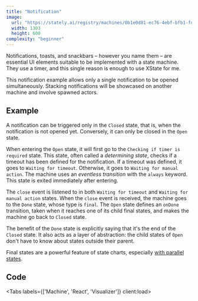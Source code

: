 ```yaml
---
title: "Notification"
image:
  url: "https://stately.ai/registry/machines/0b1e0d81-ec76-4ebf-bfb1-fd952e9ac8ef.light.png"
  width: 1303
  height: 600
complexity: "beginner"
---
```



Notifications, toasts, and snackbars – however you name them – are essential UI elements suitable to be implemented with a state machine.
They use a timer, and this single reason is enough to use XState for me.

This notification example allows only a single notification to be opened simultaneously.
Stacking notifications will be showcased on another machine and involve spawned actors.

## Example

A notification can be triggered only in the `Closed` state, that is, when the notification is not opened yet.
Conversely, it can only be closed in the `Open` state.

When entering the `Open` state, it will first go to the `Checking if timer is required` state.
This state, often called a *determining state*, checks if a timeout has been defined for the notification.
If a timeout was defined, it goes to `Waiting for timeout`. Otherwise, it goes to `Waiting for manual action`.
The machine uses an *eventless transition* with the `always` keyword. This state is exited immediately after entering.

The `close` event is listened to in both `Waiting for timeout` and `Waiting for manual action` states.
When the `close` event is received, the machine goes to the `Done` state, whose type is `final`.
The `Open` state defines an `onDone` transition, taken when it reaches one of its child final states,
and makes the machine go back to `Closed` state.

The benefit of the `Done` state is explicitly saying that it's the end of the `Closed` state.
It also acts as a layer of abstraction: the child states of `Open` don't have to know about states outside their parent.

Final states are a powerful feature of state charts, especially [with parallel states](https://stately.ai/docs/parallel-states#parallel-ondone-transition).


<DemoEntrypoint client:load />

## Code

<Tabs labels={['Machine', 'React', 'Visualizer']} client:load>
  <Fragment slot="1">
    <DemoMachineCode />
  </Fragment>

  <Fragment slot="2">
    <DemoReactCode />
  </Fragment>

  <Fragment slot="3">
    <StatelyVisualizer src="https://stately.ai/registry/editor/embed/ffb84170-4403-4304-889d-3eefadc0465b?machineId=0b1e0d81-ec76-4ebf-bfb1-fd952e9ac8ef" />
  </Fragment>
</Tabs>
